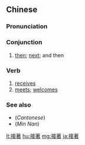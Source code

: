 {{also|接着}}
==Chinese==
{{zh-forms|s=接着}}

===Pronunciation===
{{zh-pron
|m=jiēzhe|ma=y
|c=zip3 zoek6
|h=pfs=chiap-tén
|mn=chiap-tio̍h
|c_note=literary
|cat=con,v
}}

===Conjunction===
{{zh-con}}

# {{lb|zh|Beginning Mandarin}} [[then]]; [[next]]; and then

===Verb===
{{zh-verb}}

# [[receive]]s
# [[meet]]s; [[welcome]]s

===See also===
* (''Cantonese'') {{zh-l|跟住|gan1 zyu6}}
* (''Min Nan'') {{zh-l|紲落|[[sòa-lo̍h]]}}

[[lt:接著]]
[[hu:接著]]
[[mg:接著]]
[[ja:接著]]